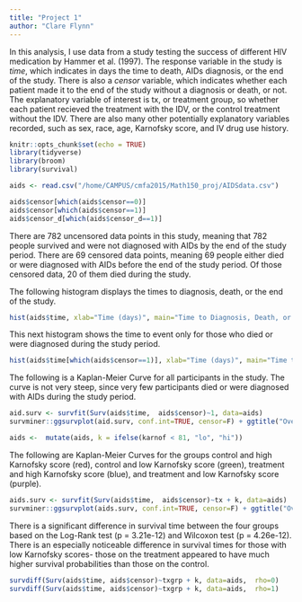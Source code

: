 ```yaml
---
title: "Project 1"
author: "Clare Flynn"
---
```


In this analysis, I use data from a study testing the success of different HIV medication by Hammer et al. (1997). The response variable in the study is *time*, which indicates in days the time to death, AIDs diagnosis, or the end of the study. There is also a *censor* variable, which indicates whether each patient made it to the end of the study without a diagnosis or death, or not. The explanatory variable of interest is tx, or treatment group, so whether each patient recieved the treatment with the IDV, or the control treatment without the IDV. There are also many other potentially explanatory variables recorded, such as sex, race, age, Karnofsky score, and IV drug use history. 

```r
knitr::opts_chunk$set(echo = TRUE)
library(tidyverse)
library(broom)
library(survival)
```

```r
aids <- read.csv("/home/CAMPUS/cmfa2015/Math150_proj/AIDSdata.csv")

aids$censor[which(aids$censor==0)]
aids$censor[which(aids$censor==1)]
aids$censor_d[which(aids$censor_d==1)]
```

There are 782 uncensored data points in this study, meaning that 782 people survived and were not diagnosed with AIDs by the end of the study period. There are 69 censored data points, meaning 69 people either died or were diagnosed with AIDs before the end of the study period. Of those censored data, 20 of them died during the study.

The following histogram displays the times to diagnosis, death, or the end of the study.

```r
hist(aids$time, xlab="Time (days)", main="Time to Diagnosis, Death, or End of Study")
```

This next histogram shows the time to event only for those who died or were diagnosed during the study period.

```r
hist(aids$time[which(aids$censor==1)], xlab="Time (days)", main="Time to Diagnosis or Death")
```


The following is a Kaplan-Meier Curve for all participants in the study. The curve is not very steep, since very few participants died or were diagnosed with AIDs during the study period.

```r
aid.surv <- survfit(Surv(aids$time,  aids$censor)~1, data=aids)
survminer::ggsurvplot(aid.surv, conf.int=TRUE, censor=F) + ggtitle("Overall")
```

```r
aids <-  mutate(aids, k = ifelse(karnof < 81, "lo", "hi"))
```


The following are Kaplan-Meier Curves for the groups control and high Karnofsky score (red), control and low Karnofsky score (green), treatment and high Karnofsky score (blue), and treatment and low Karnofsky score (purple). 

```r
aids.surv <- survfit(Surv(aids$time,  aids$censor)~tx + k, data=aids)
survminer::ggsurvplot(aids.surv, conf.int=TRUE, censor=F) + ggtitle("Overall")
```


There is a significant difference in survival time between the four groups based on the Log-Rank test (p = 3.21e-12) and Wilcoxon test  (p = 4.26e-12). There is an especially noticeable difference in survival times for those with low Karnofsky scores- those on the treatment appeared to have much higher survival probabilities than those on the control.


```r
survdiff(Surv(aids$time, aids$censor)~txgrp + k, data=aids,  rho=0)
survdiff(Surv(aids$time, aids$censor)~txgrp + k, data=aids,  rho=1)
```
